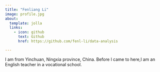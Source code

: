 ```yaml
---
title: "Fenliang Li"
image: profile.jpg
about:
  template: jolla
  links:
    - icon: github
      text: Github
      href: https://github.com/fenl-li/data-analysis

---
```


I am from Yinchuan, Ningxia province, China.
Before I came to here,I am an English teacher in a vocational school. 
